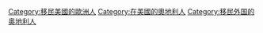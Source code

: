 [[Category:移民美國的歐洲人|Category:移民美國的歐洲人]]
[[Category:在美國的奧地利人|Category:在美國的奧地利人]]
[[Category:移民外国的奥地利人|Category:移民外国的奥地利人]]